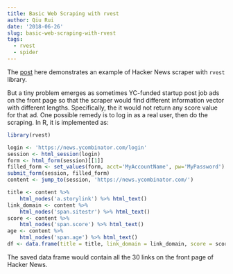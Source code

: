 ```yaml
---
title: Basic Web Scraping with rvest
author: Qiu Rui
date: '2018-06-26'
slug: basic-web-scraping-with-rvest
tags:
  - rvest
  - spider
---
```


The [post](https://datascienceplus.com/building-a-hacker-news-scraper-with-8-lines-of-r-code-using-rvest-library/) here demonstrates an example of Hacker News scraper with `rvest` library. 

But a tiny problem emerges as sometimes YC-funded startup post job ads on the front page so that the scraper would find different information vector with different lengths. Specifically, the it would not return any score value for that ad. One possible remedy is to log in as a real user, then do the scraping. In R, it is implemented as:

```r
library(rvest)

login <- 'https://news.ycombinator.com/login'
session <- html_session(login)
form <- html_form(session)[[1]]
filled_form <- set_values(form, acct='MyAccountName', pw='MyPassword')
submit_form(session, filled_form)
content <- jump_to(session, 'https://news.ycombinator.com/')

title <- content %>% 
    html_nodes('a.storylink') %>% html_text()
link_domain <- content %>% 
    html_nodes('span.sitestr') %>% html_text()
score <- content %>% 
    html_nodes('span.score') %>% html_text()
age <- content %>% 
    html_nodes('span.age') %>% html_text()
df <- data.frame(title = title, link_domain = link_domain, score = score, age = age)
```

The saved data frame would contain all the 30 links on the front page of Hacker News.

